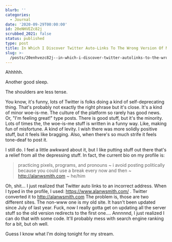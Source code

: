 ```yaml
---
blurb: ''
categories:
  - Journal
date: '2020-09-29T00:00:00'
id: 20eNHVEZc82j
scrubbed_2021: false
status: published
type: post
title: In Which I Discover Twitter Auto-Links To The Wrong Version Of My Site
slug: >-
  /posts/20enhvezc82j--in-which-i-discover-twitter-autolinks-to-the-wrong-version-of-my-site
---
```


Ahhhhh.

Another good sleep. 

The shoulders are less tense. 

You know, it's funny, lots of Twitter is folks doing a kind of self-deprecating thing. That's probably not exactly the right phrase but it's close. It's a kind of minor woe-is-me. The culture of the platform so rarely has good news. Or, "I'm feeling great!" type posts. There is good stuff, but it's the minority. Lots of times the, the woe-is-me stuff is written in a funny way. Like, making fun of misfortune. A kind of levity. I wish there was more solidly positive stuff, but it feels like bragging. Also, when there's so much strife it feels tone-deaf to post it. 

I still do. I feel a little awkward about it, but I like putting stuff out there that's a relief from all the depressing stuff.  In fact, the current bio on my profile is:

> practicing pixels, programs, and pronouns ~ i avoid posting politically because you could use a break every now and then ~ http://alanwsmith.com ~ he/him

Oh, shit... I just realized that Twitter auto links to an incorrect address. When I typed in the profile, I used: https://www.alanwsmith.com/ . Twitter converted it to http://alanwsmith.com  The problem is, those are two different sites. The non-www one is my old site. It hasn't been updated since July of last year. Fuck, now I really gotta get on updating all the server stuff so the old version redirects to the first one.... Annnnnd, I just realized I can do that with some code. It'll probably mess with search engine ranking for a bit, but oh well. 

Guess I know what I'm doing tonight for my stream.
